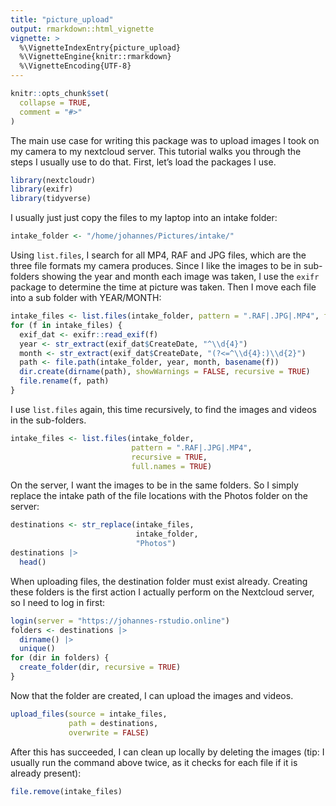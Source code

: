 ```yaml
---
title: "picture_upload"
output: rmarkdown::html_vignette
vignette: >
  %\VignetteIndexEntry{picture_upload}
  %\VignetteEngine{knitr::rmarkdown}
  %\VignetteEncoding{UTF-8}
---
```


```r
knitr::opts_chunk$set(
  collapse = TRUE,
  comment = "#>"
)
```

The main use case for writing this package was to upload images I took on my camera to my nextcloud server.
This tutorial walks you through the steps I usually use to do that.
First, let's load the packages I use.

```r
library(nextcloudr)
library(exifr)
library(tidyverse)
```

I usually just just copy the files to my laptop into an intake folder:

```r
intake_folder <- "/home/johannes/Pictures/intake/"
```

Using `list.files`, I search for all MP4, RAF and JPG files, which are the three file formats my camera produces.
Since I like the images to be in sub-folders showing the year and month each image was taken, I use the `exifr` package to determine the time at picture was taken.
Then I move each file into a sub folder with YEAR/MONTH:

```r
intake_files <- list.files(intake_folder, pattern = ".RAF|.JPG|.MP4", full.names = TRUE)
for (f in intake_files) {
  exif_dat <- exifr::read_exif(f)
  year <- str_extract(exif_dat$CreateDate, "^\\d{4}")
  month <- str_extract(exif_dat$CreateDate, "(?<=^\\d{4}:)\\d{2}")
  path <- file.path(intake_folder, year, month, basename(f))
  dir.create(dirname(path), showWarnings = FALSE, recursive = TRUE)
  file.rename(f, path)
}
```

I use `list.files` again, this time recursively, to find the images and videos in the sub-folders.

```r
intake_files <- list.files(intake_folder,
                           pattern = ".RAF|.JPG|.MP4", 
                           recursive = TRUE,
                           full.names = TRUE)
```

On the server, I want the images to be in the same folders.
So I simply replace the intake path of the file locations with the Photos folder on the server:

```r
destinations <- str_replace(intake_files,
                            intake_folder,
                            "Photos")
destinations |> 
  head()
```

When uploading files, the destination folder must exist already.
Creating these folders is the first action I actually perform on the Nextcloud server, so I need to log in first:

```r
login(server = "https://johannes-rstudio.online")
folders <- destinations |> 
  dirname() |> 
  unique()
for (dir in folders) {
  create_folder(dir, recursive = TRUE)
}
```

Now that the folder are created, I can upload the images and videos.

```r
upload_files(source = intake_files,
             path = destinations,
             overwrite = FALSE)
```

After this has succeeded, I can clean up locally by deleting the images (tip: I usually run the command above twice, as it checks for each file if it is already present):

```r
file.remove(intake_files)
```


